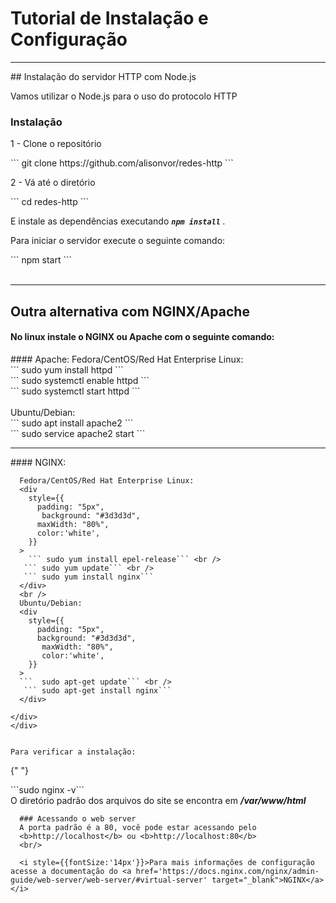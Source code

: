 # Tutorial de Instalação e Configuração

---
<div style={{ textAlign: "left" }}>
  ## Instalação do servidor HTTP com  Node.js

  Vamos utilizar o Node.js para o uso do protocolo HTTP

  ### Instalação
  1 - Clone o repositório 
 <div
        style={{
          padding: "5px",
           background: "#3d3d3d",
          maxWidth: "80%",
          color:'white',
        }}
      >
   ``` git clone https://github.com/alisonvor/redes-http ```
</div>

2 - Vá até o diretório
<div
        style={{
          padding: "5px",
           background: "#3d3d3d",
          maxWidth: "50%",
          color:'white',
        }}
      >
   ``` cd redes-http ```
</div>

 E instale as dependências executando <i><b>``` npm install ``` </b></i>.

 Para iniciar o servidor execute o seguinte comando:
 <div
        style={{
          padding: "5px",
           background: "#3d3d3d",
          maxWidth: "50%",
          color:'white',
        }}
      >
   ``` npm start ```
</div>
<br/>
 <hr style={{ border:'none',height:'1px',color:'#333', background:'gray'}} />

 ## Outra alternativa com NGINX/Apache

  #### No linux instale o NGINX ou Apache com o seguinte comando: <br />

  <div style={{display:'flex'}}>
  <div style={{width:'100%'}}>
      #### Apache:
    Fedora/CentOS/Red Hat Enterprise Linux:
      <div
        style={{
          padding: "5px",
           background: "#3d3d3d",
          maxWidth: "80%",
          color:'white',
        }}
      >
     ```   sudo yum install httpd  ``` <br />
         ``` sudo systemctl enable httpd   ``` <br />
       ```  sudo systemctl start httpd  ```
      </div>
      <br />
      Ubuntu/Debian:
      <div
        style={{
          padding: "5px",
          background: "#3d3d3d",
          maxWidth: "80%",
          color:'white',
        }}
      >
       ``` sudo apt install apache2 ``` <br />
       ``` sudo service apache2 start ```
      </div>
      </div>
   <hr style={{marginRight:'5%', border:'none',width:'1px',color:'#333', background:'gray'}} />
    <div style={{width:'100%'}}>
      #### NGINX:

      Fedora/CentOS/Red Hat Enterprise Linux:
      <div
        style={{
          padding: "5px",
           background: "#3d3d3d",
          maxWidth: "80%",
          color:'white',
        }}
      >
        ``` sudo yum install epel-release``` <br />
       ``` sudo yum update``` <br />
       ``` sudo yum install nginx```
      </div>
      <br />
      Ubuntu/Debian:
      <div
        style={{
          padding: "5px",
          background: "#3d3d3d",
           maxWidth: "80%",
           color:'white',
        }}
      >
      ```  sudo apt-get update``` <br />
       ``` sudo apt-get install nginx```
      </div>

    </div>
    </div>


    Para verificar a instalação:

{" "}
<div
  style={{
    padding: "5px",
    background: "#3d3d3d",
    maxWidth: "25%",
    color: "white",
  }}
>
  ```sudo nginx -v```
</div>
     O diretório padrão dos arquivos do site se encontra em <strong><i> /var/www/html </i></strong>

      ### Acessando o web server
      A porta padrão é a 80, você pode estar acessando pelo
      <b>http://localhost</b> ou <b>http://localhost:80</b>
      <br/>

      <i style={{fontSize:'14px'}}>Para mais informações de configuração acesse a documentação do <a href='https://docs.nginx.com/nginx/admin-guide/web-server/web-server/#virtual-server' target="_blank">NGINX</a></i>

  </div>
